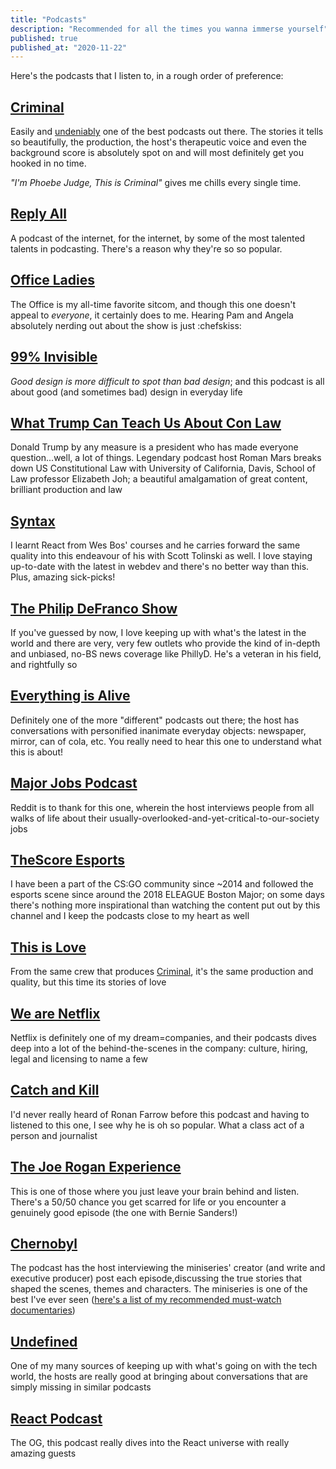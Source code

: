 ```yaml
---
title: "Podcasts"
description: "Recommended for all the times you wanna immerse yourself"
published: true
published_at: "2020-11-22"
---
```


Here's the podcasts that I listen to, in a rough order of preference:

## [Criminal](https://thisiscriminal.com)

Easily and [undeniably](https://www.reddit.com/r/podcasts/comments/75ilo5/ive_spent_three_years_listening_to_podcasts/) one of the best podcasts out there. The stories it tells so beautifully, the production, the host's therapeutic voice and even the background score is absolutely spot on and will most definitely get you hooked in no time.

_"I'm Phoebe Judge, This is Criminal"_ gives me chills every single time.

## [Reply All](https://gimletmedia.com/shows/reply-all)

A podcast of the internet, for the internet, by some of the most talented talents in podcasting. There's a reason why they're so so popular.

## [Office Ladies](https://officeladies.com)

The Office is my all-time favorite sitcom, and though this one doesn't appeal to _everyone_, it certainly does to me. Hearing Pam and Angela absolutely nerding out about the show is just :chefskiss:

## [99% Invisible](https://99percentinvisible.org)

_Good design is more difficult to spot than bad design_; and this podcast is all about good (and sometimes bad) design in everyday life

## [What Trump Can Teach Us About Con Law](https://trumpconlaw.com)

Donald Trump by any measure is a president who has made everyone question...well, a lot of things. Legendary podcast host Roman Mars breaks down US Constitutional Law with University of California, Davis, School of Law professor Elizabeth Joh; a beautiful amalgamation of great content, brilliant production and law

## [Syntax](https://syntax.fm)

I learnt React from Wes Bos' courses and he carries forward the same quality into this endeavour of his with Scott Tolinski as well. I love staying up-to-date with the latest in webdev and there's no better way than this. Plus, amazing sick-picks!

## [The Philip DeFranco Show](https://podcasts.apple.com/us/podcast/the-philip-defranco-show/id1278424954)

If you've guessed by now, I love keeping up with what's the latest in the world and there are very, very few outlets who provide the kind of in-depth and unbiased, no-BS news coverage like PhillyD. He's a veteran in his field, and rightfully so

## [Everything is Alive](https://www.radiotopia.fm/podcasts/everything-is-alive)

Definitely one of the more "different" podcasts out there; the host has conversations with personified inanimate everyday objects: newspaper, mirror, can of cola, etc. You really need to hear this one to understand what this is about!

## [Major Jobs Podcast](https://majorjobspod.weebly.com)

Reddit is to thank for this one, wherein the host interviews people from all walks of life about their usually-overlooked-and-yet-critical-to-our-society jobs

## [TheScore Esports](https://www.thescoreesports.com/home)

I have been a part of the CS:GO community since ~2014 and followed the esports scene since around the 2018 ELEAGUE Boston Major; on some days there's nothing more inspirational than watching the content put out by this channel and I keep the podcasts close to my heart as well

## [This is Love](https://thisislovepodcast.com)

From the same crew that produces [Criminal](https://thisiscriminal.com), it's the same production and quality, but this time its stories of love

## [We are Netflix](https://jobs.netflix.com/podcast)

Netflix is definitely one of my dream=companies, and their podcasts dives deep into a lot of the behind-the-scenes in the company: culture, hiring, legal and licensing to name a few

## [Catch and Kill](https://podcasts.apple.com/us/podcast/the-catch-and-kill-podcast-with-ronan-farrow/id1487730212)

I'd never really heard of Ronan Farrow before this podcast and having to listened to this one, I see why he is oh so popular. What a class act of a person and journalist

## [The Joe Rogan Experience](http://podcasts.joerogan.net)

This is one of those where you just leave your brain behind and listen. There's a 50/50 chance you get scarred for life or you encounter a genuinely good episode (the one with Bernie Sanders!)

## [Chernobyl](https://podcasts.apple.com/us/podcast/the-chernobyl-podcast/id1459712981)

The podcast has the host interviewing the miniseries' creator (and write and executive producer) post each episode,discussing the true stories that shaped the scenes, themes and characters. The miniseries is one of the best I've ever seen ([here's a list of my recommended must-watch documentaries](/documentaries))

## [Undefined](https://undefined.fm)

One of my many sources of keeping up with what's going on with the tech world, the hosts are really good at bringing about conversations that are simply missing in similar podcasts

## [React Podcast](https://reactpodcast.simplecast.fm)

The OG, this podcast really dives into the React universe with really amazing guests
